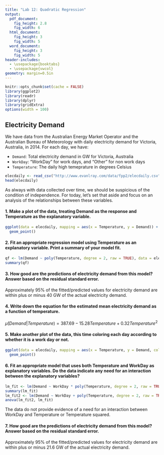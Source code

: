 ```yaml
---
title: "Lab 12: Quadratic Regression"
output:
  pdf_document:
    fig_height: 2.8
    fig_width: 6
  html_document:
    fig_height: 3
    fig_width: 5
  word_document:
    fig_height: 3
    fig_width: 5
header-includes:
  - \usepackage{booktabs}
  - \usepackage{vwcol}
geometry: margin=0.5in
---
```


```r
knitr::opts_chunk$set(cache = FALSE)
library(ggplot2)
library(readr)
library(dplyr)
library(gridExtra)
options(width = 100)
```

## Electricity Demand

We have data from the Australian Energy Market Operator and the Australian Bureau of Meteorology with daily electricity demand for Victoria, Australia, in 2014.  For each day, we have:

 * `Demand`: Total electricity demand in GW for Victoria, Australia
 * `WorkDay`: "WorkDay" for work days, and "Other" for non work days
 * `Temperature`: The daily high temeprature in degrees Celsius

```r
elecdaily <- read_csv("http://www.evanlray.com/data/fpp2/elecdaily.csv")
head(elecdaily)
```

As always with data collected over time, we should be suspicious of the condition of independence.  For today, let's set that aside and focus on an analysis of the relationships between these variables.

#### 1. Make a plot of the data, treating Demand as the response and Temperature as the explanatory variable.

```r
ggplot(data = elecdaily, mapping = aes(x = Temperature, y = Demand)) + 
  geom_point()
```

#### 2. Fit an appropriate regression model using Temperature as an explanatory variable.  Print a summary of your model fit.

```r
qf <- lm(Demand ~ poly(Temperature, degree = 2, raw = TRUE), data = elecdaily)
summary(qf)
```

#### 3. How good are the predictions of electricity demand from this model?  Answer based on the residual standard error.

Approximately 95% of the fitted/predicted values for electricity demand are within plus or minus 40 GW of the actual electricity demand.

#### 4. Write down the equation for the estimated mean electricity demand as a function of temperature.

$\hat{\mu}(Demand | Temperature) = 387.69 - 15.28 Temperature + 0.32 Temperature^2$

#### 5. Make another plot of the data, this time coloring each day according to whether it is a work day or not.

```r
ggplot(data = elecdaily, mapping = aes(x = Temperature, y = Demand, color = WorkDay)) + 
  geom_point()
```

#### 6. Fit an appropriate model that uses both Temperature and WorkDay as explanatory variables.  Do the data indicate any need for an interaction between the explanatory variables?

```r
lm_fit <- lm(Demand ~ WorkDay * poly(Temperature, degree = 2, raw = TRUE), data = elecdaily)
summary(lm_fit)
lm_fit2 <- lm(Demand ~ WorkDay + poly(Temperature, degree = 2, raw = TRUE), data = elecdaily)
anova(lm_fit2, lm_fit)
```

The data do not provide evidence of a need for an interaction between WorkDay and Temperature or Temperature squared.

#### 7. How good are the predictions of electricity demand from this model?  Answer based on the residual standard error.

Approximately 95% of the fitted/predicted values for electricity demand are within plus or minus 21.6 GW of the actual electricity demand.
